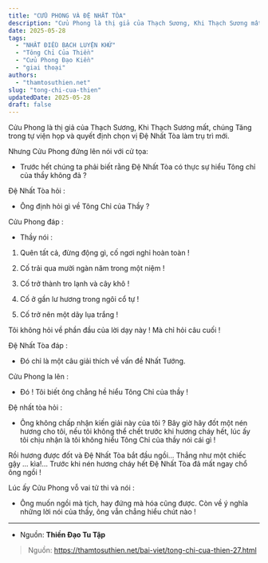 ```yaml
---
title: "CỬU PHONG VÀ ĐỆ NHẤT TÒA"
description: "Cửu Phong là thị giả của Thạch Sương, Khi Thạch Sương mất, chúng Tăng trong tự viện họp và quyết định chọn vị Đệ Nhất Tòa làm trụ trì mới."
date: 2025-05-28
tags:
  - "NHẤT ĐIỀU BẠCH LUYỆN KHỨ"
  - "Tông Chỉ Của Thiền"
  - "Cửu Phong Đạo Kiền"
  - "giai thoại"
authors:
  - "thamtosuthien.net"
slug: "tong-chi-cua-thien"
updatedDate: 2025-05-28
draft: false
---
```


Cửu Phong là thị giả của Thạch Sương, Khi Thạch Sương mất, chúng Tăng trong tự viện họp và quyết định chọn vị Đệ Nhất Tòa làm trụ trì mới.

Nhưng Cửu Phong đứng lên nói với cử tọa:

- Trước hết chúng ta phải biết rằng Đệ Nhất Tòa có thực sự hiểu Tông chỉ của thầy không đả ?

Đệ Nhất Tòa hỏi :

- Ông định hỏi gì về Tông Chỉ của Thầy ?

Cửu Phong đáp :

- Thầy nói :

1. Quên tất cả, đừng động gì, cố ngơi nghỉ hoàn toàn !

2. Cố trải qua mười ngàn năm trong một niệm !

3. Cố trở thành tro lạnh và cây khô !

4. Cố ở gần lư hương trong ngôi cổ tự !

5. Cố trở nên một dãy lụa trắng !

Tôi không hỏi về phần đầu của lời dạy này ! Mà chỉ hỏi câu cuối !

Đệ Nhất Tòa đáp :

- Đó chỉ là một câu giải thích về vấn đề Nhất Tướng.

Cửu Phong la lên :

- Đó ! Tôi biết ông chẳng hề hiểu Tông Chỉ của thầy !

Đệ nhất tòa hỏi :

- Ông không chấp nhận kiến giải này của tôi ? Bây giờ hãy đốt một nén hương cho tôi, nếu tôi không thể chết trước khi hương cháy hết, lúc ấy tôi chịu nhận là tôi không hiểu Tông Chỉ của thầy nói cái gì !

Rồi hương được đốt và Đệ Nhất Tòa bắt đầu ngồi... Thẳng như một chiếc gậy ... kìa!... Trước khi nén hương cháy hết Đệ Nhất Tòa đã mất ngay chổ ông ngồi !

Lúc ấy Cửu Phong vỗ vai tử thi và nói :

- Ông muốn ngồi mà tịch, hay đứng mà hóa cũng được. Còn về ý nghĩa những lời nói của thầy, ông vẫn chẳng hiểu chút nào !

***

- Nguồn: **Thiền Đạo Tu Tập**

> Nguồn: https://thamtosuthien.net/bai-viet/tong-chi-cua-thien-27.html
